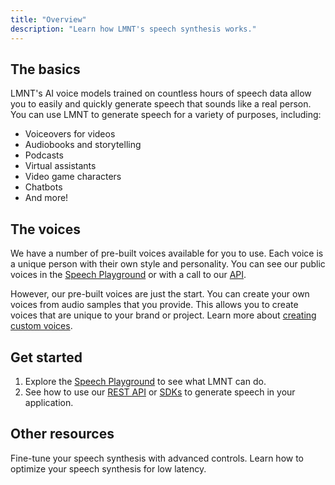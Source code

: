 ```yaml
---
title: "Overview"
description: "Learn how LMNT's speech synthesis works."
---
```


## The basics
LMNT's AI voice models trained on countless hours of speech data allow you to 
easily and quickly generate speech that sounds like a real person. 
You can use LMNT to generate speech for a variety of purposes, including:
- Voiceovers for videos
- Audiobooks and storytelling
- Podcasts
- Virtual assistants
- Video game characters
- Chatbots
- And more!

## The voices
We have a number of pre-built voices available for you to use. 
Each voice is a unique person with their own style and personality. 
You can see our public voices in the [Speech Playground](https://app.lmnt.com) or with a call to 
our [API](/api-reference/voice/list-voices).

However, our pre-built voices are just the start. You can create your own voices from audio samples
that you provide. This allows you to create voices that are unique to your brand or project.
Learn more about [creating custom voices](/voice/overview).

## Get started
1. Explore the [Speech Playground](https://app.lmnt.com) to see what LMNT can do.
2. See how to use our [REST API](/api-reference) or [SDKs](/sdk) to generate speech in your application.

## Other resources
<CardGroup cols={2}>
  <Card
    title="Advnaced Synthesis Controls"
    icon="gears"
    href="/synthesis/advanced-controls"
  >
    Fine-tune your speech synthesis with advanced controls.
  </Card>
  <Card
    title="Low Latency Synthesis"
    icon="rabbit-running"
    href="sdk"
  >
    Learn how to optimize your speech synthesis for low latency.
  </Card>
</CardGroup>